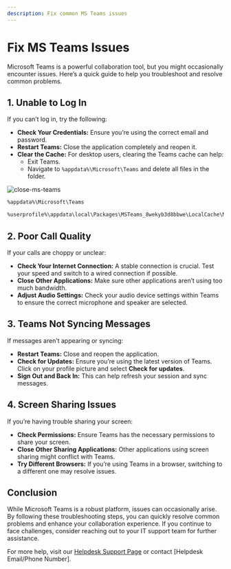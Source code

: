 ```yaml
---
description: Fix common MS Teams issues
---
```




# Fix MS Teams Issues



Microsoft Teams is a powerful collaboration tool, but you might occasionally encounter issues. Here’s a quick guide to help you troubleshoot and resolve common problems.


<MsTeams className="logoBadge" />


## 1. **Unable to Log In**

If you can’t log in, try the following:

- **Check Your Credentials:** Ensure you’re using the correct email and password.
- **Restart Teams:** Close the application completely and reopen it.
- **Clear the Cache:** For desktop users, clearing the Teams cache can help:
  - Exit Teams.
  - Navigate to `%appdata%\Microsoft\Teams` and delete all files in the folder.



![close-ms-teams](/img/troubleshooting/close-ms-teams.png)


<Tabs>
  <TabItem value="classic" label="Classic Teams" default>

```bash
%appdata%\Microsoft\Teams
```

  </TabItem>
  <TabItem value="new" label="New Teams">

```bash
%userprofile%\appdata\local\Packages\MSTeams_8wekyb3d8bbwe\LocalCache\Microsoft\MSTeams
```

  </TabItem>
</Tabs>

## 2. **Poor Call Quality**

If your calls are choppy or unclear:

- **Check Your Internet Connection:** A stable connection is crucial. Test your speed and switch to a wired connection if possible.
- **Close Other Applications:** Make sure other applications aren’t using too much bandwidth.
- **Adjust Audio Settings:** Check your audio device settings within Teams to ensure the correct microphone and speaker are selected.

## 3. **Teams Not Syncing Messages**

If messages aren’t appearing or syncing:

- **Restart Teams:** Close and reopen the application.
- **Check for Updates:** Ensure you’re using the latest version of Teams. Click on your profile picture and select **Check for updates**.
- **Sign Out and Back In:** This can help refresh your session and sync messages.

## 4. **Screen Sharing Issues**

If you’re having trouble sharing your screen:

- **Check Permissions:** Ensure Teams has the necessary permissions to share your screen.
- **Close Other Sharing Applications:** Other applications using screen sharing might conflict with Teams.
- **Try Different Browsers:** If you’re using Teams in a browser, switching to a different one may resolve issues.

## Conclusion

While Microsoft Teams is a robust platform, issues can occasionally arise. By following these troubleshooting steps, you can quickly resolve common problems and enhance your collaboration experience. If you continue to face challenges, consider reaching out to your IT support team for further assistance.

For more help, visit our [Helpdesk Support Page](#) or contact [Helpdesk Email/Phone Number].
